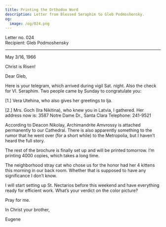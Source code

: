 ```yaml
---
title: Printing the Orthodox Word
description: Letter from Blessed Seraphim to Gleb Podmoshensky.
og:
  image: /og/024.png
---
```


<div style={{textAlign:'right', fontFamily:'monospace'}}>Letter no. 024</div>
<div style={{textAlign:'left', fontFamily:'monospace'}}>Recipient: Gleb Podmoshensky</div>

---

May 3/16, 1966

Christ is Risen!

Dear Gleb,

Here is your telegram, which arrived during vigil Sat. night. Also the check for Vl. Seraphim. Two people came by Sunday to congratulate you:

[1.] Vera Utehina, who also gives her greetings to Ija.

[2.] Mrs. Goch (Ira Nikitina), who knew you in Latvia, I gathered. Her address now is: 3587 Notre Dame Dr., Santa Clara Telephone: 241-9521

According to Deacon Nikolay, Archimandrite Amvrossy is attached permanently to our Cathedral. There is also apparently something to the rumor that he went over (for a short while) to the Metropolia, but I haven’t heard the full story.

The rest of the brochure is finally set up and will be printed tomorrow. I’m printing 4000 copies, which takes a long time.

The neighborhood stray cat who chose us for the honor had her 4 kittens this morning in our back room. Whether that is supposed to have any significance I don’t know.

I will start setting up St. Nectarios before this weekend and have everything ready for efficient work. What’s your verdict on the color picture?

Pray for me.

In Christ your brother,

Eugene